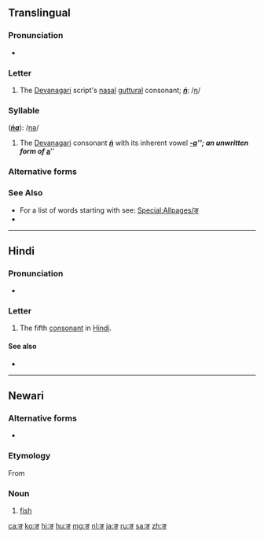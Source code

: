 {{character info/new|image=[[File:Deva-ङ-order.gif|100px]]}}
{{also|ड|ड़|ॾ|इ}}
==Translingual==

===Pronunciation===
* {{IPA|/ŋə/|lang=mul}} {{qualifier|may vary by language}}

===Letter===
{{mul-Deva|ṅ}}

# The [[Devanagari]] script's [[nasal]] [[guttural]] consonant; '''''[[ṅ]]''''': /[[ŋ]]/

===Syllable===
{{mul-syllable|sc=Deva|ङ}} ('''''[[ṅa]]'''''): /[[ŋǝ]]/

# The [[Devanagari]] consonant {{l|mul|sc=Deva|ङ}} '''''[[ṅ]]''''' with its inherent vowel '''''[[-a]]'''''; an unwritten form of {{l|mul|sc=Deva|अ}} '''''[[a]]'''''

===Alternative forms===
{{pi-alt|Latn=ṅa}}

===See Also===
* For a list of words starting with {{mul-Deva|ṅ}} see: [[Special:Allpages/ङ]]
* {{list:Devanagari script letters/mul}}

----

==Hindi==

===Pronunciation===
* {{IPA|[ŋə]|lang=hi}}

===Letter===
{{head|hi|letter}}

# The fifth [[consonant]] in [[Hindi]].

====See also====
* {{list:Devanagari script letters/hi}}

----

==Newari==

===Alternative forms===
* {{lb|new|Kathmandu}} {{l|new|ञ|tr=nya}}

===Etymology===
From {{der|new|sit-pro|*s-ŋja}}

===Noun===
{{head|new|noun|tr=ŋa}}

# {{lb|new|Dolakhae}} [[fish]]

[[ca:ङ]]
[[ko:ङ]]
[[hi:ङ]]
[[hu:ङ]]
[[mg:ङ]]
[[nl:ङ]]
[[ja:ङ]]
[[ru:ङ]]
[[sa:ङ]]
[[zh:ङ]]